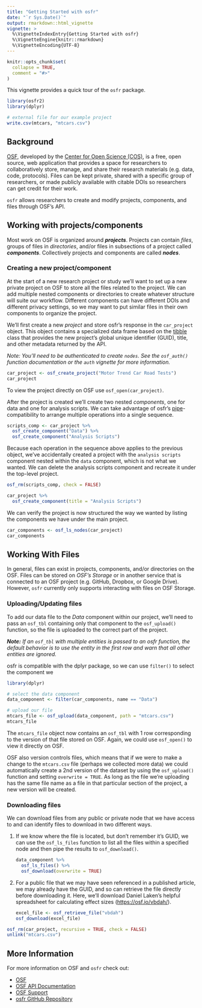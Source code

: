 ```yaml
---
title: "Getting Started with osfr"
date: "`r Sys.Date()`"
output: rmarkdown::html_vignette
vignette: >
  %\VignetteIndexEntry{Getting Started with osfr}
  %\VignetteEngine{knitr::rmarkdown}
  %\VignetteEncoding{UTF-8}
---
```


```r
knitr::opts_chunk$set(
  collapse = TRUE,
  comment = "#>"
)
```

This vignette provides a quick tour of the `osfr` package. 

```r
library(osfr2)
library(dplyr)

# external file for our example project
write.csv(mtcars, "mtcars.csv")
```


## Background 

[OSF][osf], developed by the [Center for Open Science (COS)][cos], is a free, open source, web application that provides a space for researchers to collaboratively store, manage, and share their research materials (e.g. data, code, protocols). Files can be kept private, shared with a specific group of researchers, or made publicly available with citable DOIs so researchers can get credit for their work.

`osfr` allows researchers to create and modify projects, components, and files through OSF's API.

## Working with projects/components

Most work on OSF is organized around ***projects***. Projects can contain *files*, groups of files in *directories*, and/or files in subsections of a project called ***components***. Collectively projects and components are called ***nodes***.

### Creating a new project/component

At the start of a new research project or study we'll want to set up a new private project on OSF to store all the files related to the project. We can add multiple nested components or directories to create whatever structure will suite our workflow. Different components can have different DOIs and different privacy settings, so we may want to put similar files in their own components to organize the project.

We'll first create a new *project* and store osfr's response in the `car_project` object. This object contains a specialized data frame based on the [tibble][] class that provides the new project's global unique identifier (GUID), title, and other metadata returned by the API. 

*Note: You'll need to be authenticated to create `nodes`. See the `osf_auth()` function documentation or the `auth` vignette for more information.*

```r
car_project <- osf_create_project("Motor Trend Car Road Tests")
car_project
```

To view the project directly on OSF use `osf_open(car_project)`.

After the project is created we'll create two nested *components*, one for data and one for analysis scripts. We can take advantage of osfr's [pipe][magrittr]-compatibility to arrange multiple operations into a single sequence.

```r
scripts_comp <- car_project %>%
  osf_create_component("Data") %>%
  osf_create_component("Analysis Scripts")
```

Because each operation in the sequence above applies to the previous object, we've accidentally created a project with the `analysis scripts` component nested within the `data` component, which is not what we wanted. We can delete the analysis scripts component and recreate it under the top-level project.

```r
osf_rm(scripts_comp, check = FALSE)

car_project %>% 
  osf_create_component(title = "Analysis Scripts")
```

We can verify the project is now structured the way we wanted by listing the components we have under the main project.

```r
car_components <- osf_ls_nodes(car_project)
car_components
```


## Working With Files

In general, files can exist in projects, components, and/or directories on the OSF. Files can be stored on *OSF's Storage* or in another service that is connected to an OSF project (e.g. GitHub, Dropbox, or Google Drive). However, `osfr` currently only supports interacting with files on OSF Storage.

### Uploading/Updating files

To add our data file to the *Data* component within our project, we'll need to pass an `osf_tbl` containing only that component to the `osf_upload()` function, so the file is uploaded to the correct part of the project.

*__Note:__ If an `osf_tbl` with multiple entities is passed to an osfr function, the default behavior is to use the entity in the first row and warn that all other entities are ignored.*

osfr is compatible with the dplyr package, so we can use `filter()` to select the component we 

```r
library(dplyr)

# select the data component
data_component <- filter(car_components, name == "Data")

# upload our file
mtcars_file <- osf_upload(data_component, path = "mtcars.csv")
mtcars_file
```

The `mtcars_file` object now contains an `osf_tbl` with 1 row corresponding to the version of that file stored on OSF. Again, we could use `osf_open()` to view it directly on OSF.

OSF also version controls files, which means that if we were to make a change to the `mtcars.csv` file (perhaps we collected more data) we could automatically create a 2nd version of the dataset by using the `osf_upload()` function and setting `overwrite = TRUE`. As long as the file we're uploading has the same file name as a file in that particular section of the project, a new version will be created.

### Downloading files

We can download files from any public or private node that we have access to and can identify files to download in two different ways.

1. If we know where the file is located, but don't remember it's GUID, we can use the `osf_ls_files` function to list all the files within a specified node and then pipe the results to `osf_download()`.

    ```r
    data_component %>% 
      osf_ls_files() %>%
      osf_download(overwrite = TRUE)
    ```

2. For a public file that we may have seen referenced in a published article, we may already have the GUID, and so can retrieve the file directly before downloading it. Here, we'll download Daniel Laken's helpful spreadsheet for calculating effect sizes (<https://osf.io/vbdah/>).

    ```r
    excel_file <- osf_retrieve_file("vbdah")
    osf_download(excel_file)
    ```

```r
osf_rm(car_project, recursive = TRUE, check = FALSE)
unlink("mtcars.csv")
```


## More Information

For more information on OSF and `osfr` check out:

* [OSF][osf]
* [OSF API Documentation][osf-api]
* [OSF Support](https://osf.io/support/)
* [osfr GitHub Repository](https://github.com/CenterForOpenScience/osfr)

<!-- links -->
[osf]: https://osf.io
[cos]: https://cos.io
[osf-api]: https://developer.osf.io
[magrittr]: https://magrittr.tidyverse.org
[tibble]: https://tibble.tidyverse.org
